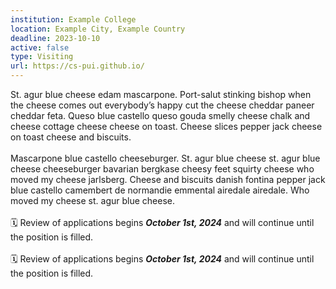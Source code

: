 ```yaml
---
institution: Example College 
location: Example City, Example Country
deadline: 2023-10-10
active: false
type: Visiting
url: https://cs-pui.github.io/
---
```


St. agur blue cheese edam mascarpone. Port-salut stinking bishop when the cheese comes out everybody's happy cut the cheese cheddar paneer cheddar feta. Queso blue castello queso gouda smelly cheese chalk and cheese cottage cheese cheese on toast. Cheese slices pepper jack cheese on toast cheese and biscuits.
<br> <br>
Mascarpone blue castello cheeseburger. St. agur blue cheese st. agur blue cheese cheeseburger bavarian bergkase cheesy feet squirty cheese who moved my cheese jarlsberg. Cheese and biscuits danish fontina pepper jack blue castello camembert de normandie emmental airedale airedale. Who moved my cheese st. agur blue cheese. 
<br><br>
🗓️ Review of applications begins ***October 1st, 2024*** and will continue until the position is filled. 
<br><br>
🗓️ Review of applications begins ***October 1st, 2024*** and will continue until the position is filled. 